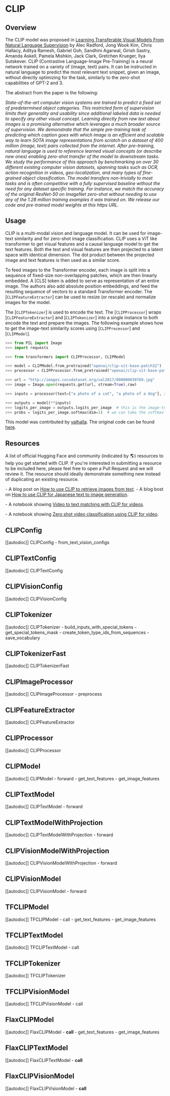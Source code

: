 <!--Copyright 2021 The HuggingFace Team. All rights reserved.

Licensed under the Apache License, Version 2.0 (the "License"); you may not use this file except in compliance with
the License. You may obtain a copy of the License at

http://www.apache.org/licenses/LICENSE-2.0

Unless required by applicable law or agreed to in writing, software distributed under the License is distributed on
an "AS IS" BASIS, WITHOUT WARRANTIES OR CONDITIONS OF ANY KIND, either express or implied. See the License for the
specific language governing permissions and limitations under the License.
-->

# CLIP

## Overview

The CLIP model was proposed in [Learning Transferable Visual Models From Natural Language Supervision](https://arxiv.org/abs/2103.00020) by Alec Radford, Jong Wook Kim, Chris Hallacy, Aditya Ramesh, Gabriel Goh,
Sandhini Agarwal, Girish Sastry, Amanda Askell, Pamela Mishkin, Jack Clark, Gretchen Krueger, Ilya Sutskever. CLIP
(Contrastive Language-Image Pre-Training) is a neural network trained on a variety of (image, text) pairs. It can be
instructed in natural language to predict the most relevant text snippet, given an image, without directly optimizing
for the task, similarly to the zero-shot capabilities of GPT-2 and 3.

The abstract from the paper is the following:

_State-of-the-art computer vision systems are trained to predict a fixed set of predetermined object categories. This
restricted form of supervision limits their generality and usability since additional labeled data is needed to specify
any other visual concept. Learning directly from raw text about images is a promising alternative which leverages a
much broader source of supervision. We demonstrate that the simple pre-training task of predicting which caption goes
with which image is an efficient and scalable way to learn SOTA image representations from scratch on a dataset of 400
million (image, text) pairs collected from the internet. After pre-training, natural language is used to reference
learned visual concepts (or describe new ones) enabling zero-shot transfer of the model to downstream tasks. We study
the performance of this approach by benchmarking on over 30 different existing computer vision datasets, spanning tasks
such as OCR, action recognition in videos, geo-localization, and many types of fine-grained object classification. The
model transfers non-trivially to most tasks and is often competitive with a fully supervised baseline without the need
for any dataset specific training. For instance, we match the accuracy of the original ResNet-50 on ImageNet zero-shot
without needing to use any of the 1.28 million training examples it was trained on. We release our code and pre-trained
model weights at this https URL._

## Usage

CLIP is a multi-modal vision and language model. It can be used for image-text similarity and for zero-shot image
classification. CLIP uses a ViT like transformer to get visual features and a causal language model to get the text
features. Both the text and visual features are then projected to a latent space with identical dimension. The dot
product between the projected image and text features is then used as a similar score.

To feed images to the Transformer encoder, each image is split into a sequence of fixed-size non-overlapping patches,
which are then linearly embedded. A [CLS] token is added to serve as representation of an entire image. The authors
also add absolute position embeddings, and feed the resulting sequence of vectors to a standard Transformer encoder.
The [`CLIPFeatureExtractor`] can be used to resize (or rescale) and normalize images for the model.

The [`CLIPTokenizer`] is used to encode the text. The [`CLIPProcessor`] wraps
[`CLIPFeatureExtractor`] and [`CLIPTokenizer`] into a single instance to both
encode the text and prepare the images. The following example shows how to get the image-text similarity scores using
[`CLIPProcessor`] and [`CLIPModel`].

```python
>>> from PIL import Image
>>> import requests

>>> from transformers import CLIPProcessor, CLIPModel

>>> model = CLIPModel.from_pretrained("openai/clip-vit-base-patch32")
>>> processor = CLIPProcessor.from_pretrained("openai/clip-vit-base-patch32")

>>> url = "http://images.cocodataset.org/val2017/000000039769.jpg"
>>> image = Image.open(requests.get(url, stream=True).raw)

>>> inputs = processor(text=["a photo of a cat", "a photo of a dog"], images=image, return_tensors="pt", padding=True)

>>> outputs = model(**inputs)
>>> logits_per_image = outputs.logits_per_image  # this is the image-text similarity score
>>> probs = logits_per_image.softmax(dim=1)  # we can take the softmax to get the label probabilities
```

This model was contributed by [valhalla](https://huggingface.co/valhalla). The original code can be found [here](https://github.com/openai/CLIP).

## Resources

A list of official Hugging Face and community (indicated by 🌎) resources to help you get started with CLIP. If you're
interested in submitting a resource to be included here, please feel free to open a Pull Request and we will review it.
The resource should ideally demonstrate something new instead of duplicating an existing resource.

<PipelineTag pipeline="text-to-image" />- A blog post on [How to use CLIP to retrieve
images from text](https://huggingface.co/blog/fine-tune-clip-rsicd). - A blog bost
on [How to use CLIP for Japanese text to image generation](https://huggingface.co/blog/japanese-stable-diffusion).

<PipelineTag pipeline="image-to-text" />- A notebook showing [Video to text matching
with CLIP for videos](https://colab.research.google.com/github/NielsRogge/Transformers-Tutorials/blob/master/X-CLIP/Video_text_matching_with_X_CLIP.ipynb).

<PipelineTag pipeline="zero-shot-classification" />- A notebook showing [Zero shot
video classification using CLIP for video](https://colab.research.google.com/github/NielsRogge/Transformers-Tutorials/blob/master/X-CLIP/Zero_shot_classify_a_YouTube_video_with_X_CLIP.ipynb).

## CLIPConfig

[[autodoc]] CLIPConfig - from_text_vision_configs

## CLIPTextConfig

[[autodoc]] CLIPTextConfig

## CLIPVisionConfig

[[autodoc]] CLIPVisionConfig

## CLIPTokenizer

[[autodoc]] CLIPTokenizer - build_inputs_with_special_tokens - get_special_tokens_mask - create_token_type_ids_from_sequences - save_vocabulary

## CLIPTokenizerFast

[[autodoc]] CLIPTokenizerFast

## CLIPImageProcessor

[[autodoc]] CLIPImageProcessor - preprocess

## CLIPFeatureExtractor

[[autodoc]] CLIPFeatureExtractor

## CLIPProcessor

[[autodoc]] CLIPProcessor

## CLIPModel

[[autodoc]] CLIPModel - forward - get_text_features - get_image_features

## CLIPTextModel

[[autodoc]] CLIPTextModel - forward

## CLIPTextModelWithProjection

[[autodoc]] CLIPTextModelWithProjection - forward

## CLIPVisionModelWithProjection

[[autodoc]] CLIPVisionModelWithProjection - forward

## CLIPVisionModel

[[autodoc]] CLIPVisionModel - forward

## TFCLIPModel

[[autodoc]] TFCLIPModel - call - get_text_features - get_image_features

## TFCLIPTextModel

[[autodoc]] TFCLIPTextModel - call

## TFCLIPTokenizer

[[autodoc]] TFCLIPTokenizer

## TFCLIPVisionModel

[[autodoc]] TFCLIPVisionModel - call

## FlaxCLIPModel

[[autodoc]] FlaxCLIPModel - **call** - get_text_features - get_image_features

## FlaxCLIPTextModel

[[autodoc]] FlaxCLIPTextModel - **call**

## FlaxCLIPVisionModel

[[autodoc]] FlaxCLIPVisionModel - **call**
